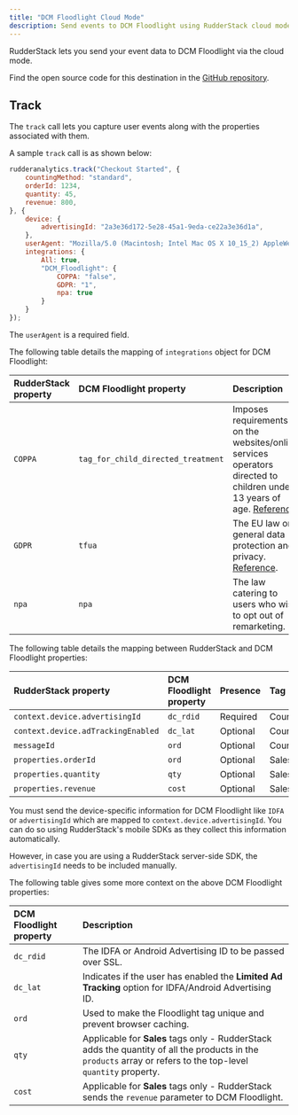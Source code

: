 ```yaml
---
title: "DCM Floodlight Cloud Mode"
description: Send events to DCM Floodlight using RudderStack cloud mode.
---
```


RudderStack lets you send your event data to DCM Floodlight via the <Link to="/destinations/rudderstack-connection-modes/#cloud-mode">cloud mode</Link>.

<div class="infoBlock">
Find the open source code for this destination in the <a href="https://github.com/rudderlabs/rudder-transformer/tree/master/src/cdk/v1/dcm_floodlight">GitHub repository</a>.
</div>

## Track

The <Link to="/event-spec/standard-events/track">`track`</Link> call lets you capture user events along with the properties associated with them.

A sample `track` call is as shown below:

```javascript
rudderanalytics.track("Checkout Started", {
    countingMethod: "standard",
    orderId: 1234,
    quantity: 45,
    revenue: 800,
}, {
    device: {
        advertisingId: "2a3e36d172-5e28-45a1-9eda-ce22a3e36d1a",
    },
    userAgent: "Mozilla/5.0 (Macintosh; Intel Mac OS X 10_15_2) AppleWebKit/537.36 (KHTML, like Gecko) Chrome/79.0.3945.88 Safari/537.36",
    integrations: {
        All: true,
        "DCM_Floodlight": {
            COPPA: "false",
            GDPR: "1",
            npa: true
        }
    }
});
```

<div class="warningBlock">
The <code class="inline-code">userAgent</code> is a required field.
</div>

The following table details the mapping of `integrations` object for DCM Floodlight:

| **RudderStack property** | **DCM Floodlight property** | **Description** |
| :--- | :--- | :---|
| `COPPA`| `tag_for_child_directed_treatment`  | Imposes requirements on the websites/online services operators directed to children under 13 years of age. [Reference](https://www.ftc.gov/tips-advice/business-center/privacy-and-security/children%27s-privacy). |
| `GDPR` | `tfua` |  The EU law on general data protection and privacy. [Reference](http://eur-lex.europa.eu/legal-content/EN/TXT/?uri=CELEX%3A32016R0679). |
| `npa` | `npa` | The law catering to users who wish to opt out of remarketing. | 

The following table details the mapping between RudderStack and DCM Floodlight properties:

| **RudderStack property** | **DCM Floodlight property** | **Presence**| **Tag**|
| :--- | :--- |:--- |:--- |
| `context.device.advertisingId` | `dc_rdid` | Required | Counter/Sales|
| `context.device.adTrackingEnabled` | `dc_lat` | Optional |Counter/Sales|
| `messageId` | `ord` | Optional | Counter |
| `properties.orderId` | `ord` | Optional | Sales |
| `properties.quantity` | `qty` | Optional | Sales |
| `properties.revenue` | `cost` | Optional | Sales |

<div class="infoBlock">
You must send the device-specific information for DCM Floodlight like <code class="inline-code">IDFA</code> or <code class="inline-code">advertisingId</code> which are mapped to <code class="inline-code">context.device.advertisingId</code>. You can do so using RudderStack's mobile SDKs as they collect this information automatically.
    
However, in case you are using a RudderStack server-side SDK, the <code class="inline-code">advertisingId</code> needs to be included manually.
</div>

The following table gives some more context on the above DCM Floodlight properties:

| DCM Floodlight property | Description |
| :----| :-----|
| `dc_rdid` |  The IDFA or Android Advertising ID to be passed over SSL. |
| `dc_lat` | Indicates if the user has enabled the **Limited Ad Tracking** option for IDFA/Android Advertising ID. |
| `ord` | Used to make the Floodlight tag unique and prevent browser caching. |
| `qty` | Applicable for **Sales** tags only - RudderStack adds the quantity of all the products in the `products` array or refers to the top-level `quantity` property. |
| `cost` | Applicable for **Sales** tags only - RudderStack sends the `revenue` parameter to DCM Floodlight. |



